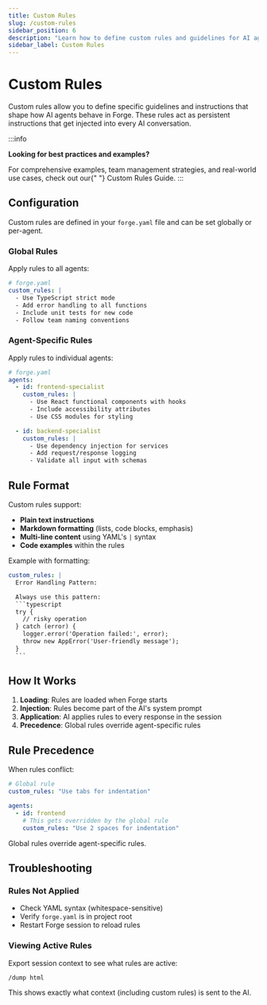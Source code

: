 ```yaml
---
title: Custom Rules
slug: /custom-rules
sidebar_position: 6
description: "Learn how to define custom rules and guidelines for AI agents in Forge"
sidebar_label: Custom Rules
---
```



# Custom Rules

Custom rules allow you to define specific guidelines and instructions that shape how AI agents behave in Forge. These rules act as persistent instructions that get injected into every AI conversation.


:::info
  <p>
    <strong>Looking for best practices and examples?</strong>
  </p>
    For comprehensive examples, team management strategies, and real-world use cases, check out our{" "}
    <CustomLink href="/docs/custom-rules-guide">Custom Rules Guide</CustomLink>.
:::

## Configuration

Custom rules are defined in your `forge.yaml` file and can be set globally or per-agent.

### Global Rules

Apply rules to all agents:

```yaml
# forge.yaml
custom_rules: |
  - Use TypeScript strict mode
  - Add error handling to all functions
  - Include unit tests for new code
  - Follow team naming conventions
```

### Agent-Specific Rules

Apply rules to individual agents:

```yaml
# forge.yaml
agents:
  - id: frontend-specialist
    custom_rules: |
      - Use React functional components with hooks
      - Include accessibility attributes
      - Use CSS modules for styling

  - id: backend-specialist
    custom_rules: |
      - Use dependency injection for services
      - Add request/response logging
      - Validate all input with schemas
```

## Rule Format

Custom rules support:

- **Plain text instructions**
- **Markdown formatting** (lists, code blocks, emphasis)
- **Multi-line content** using YAML's `|` syntax
- **Code examples** within the rules

Example with formatting:

````yaml
custom_rules: |
  Error Handling Pattern:

  Always use this pattern:
  ```typescript
  try {
    // risky operation
  } catch (error) {
    logger.error('Operation failed:', error);
    throw new AppError('User-friendly message');
  }
  ```
````

## How It Works

1. **Loading**: Rules are loaded when Forge starts
2. **Injection**: Rules become part of the AI's system prompt
3. **Application**: AI applies rules to every response in the session
4. **Precedence**: Global rules override agent-specific rules

## Rule Precedence

When rules conflict:

```yaml
# Global rule
custom_rules: "Use tabs for indentation"

agents:
  - id: frontend
    # This gets overridden by the global rule
    custom_rules: "Use 2 spaces for indentation"
```

Global rules override agent-specific rules.

## Troubleshooting

### Rules Not Applied

- Check YAML syntax (whitespace-sensitive)
- Verify `forge.yaml` is in project root
- Restart Forge session to reload rules

### Viewing Active Rules

Export session context to see what rules are active:

```bash
/dump html
```

This shows exactly what context (including custom rules) is sent to the AI.
